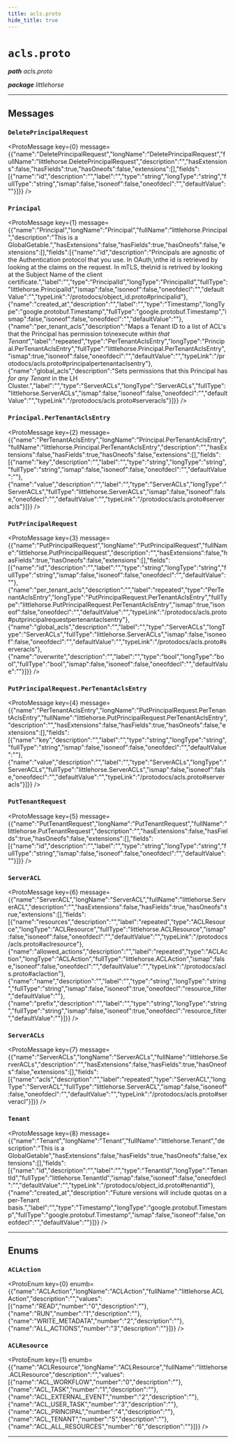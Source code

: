```yaml
---
title: acls.proto
hide_title: true
---
```



# `acls.proto`
_**path** acls.proto_

_**package** littlehorse_



---

## Messages


### `DeletePrincipalRequest`
<ProtoMessage key={0} message={{"name":"DeletePrincipalRequest","longName":"DeletePrincipalRequest","fullName":"littlehorse.DeletePrincipalRequest","description":"","hasExtensions":false,"hasFields":true,"hasOneofs":false,"extensions":[],"fields":[{"name":"id","description":"","label":"","type":"string","longType":"string","fullType":"string","ismap":false,"isoneof":false,"oneofdecl":"","defaultValue":""}]}} />


### `Principal`
<ProtoMessage key={1} message={{"name":"Principal","longName":"Principal","fullName":"littlehorse.Principal","description":"This is a GlobalGetable.","hasExtensions":false,"hasFields":true,"hasOneofs":false,"extensions":[],"fields":[{"name":"id","description":"Principals are agnostic of the Authentication protocol that you use. In OAuth,\nthe id is retrieved by looking at the claims on the request. In mTLS, the\nid is retrived by looking at the Subject Name of the client certificate.","label":"","type":"PrincipalId","longType":"PrincipalId","fullType":"littlehorse.PrincipalId","ismap":false,"isoneof":false,"oneofdecl":"","defaultValue":"","typeLink":"/protodocs/object_id.proto#principalid"},{"name":"created_at","description":"","label":"","type":"Timestamp","longType":"google.protobuf.Timestamp","fullType":"google.protobuf.Timestamp","ismap":false,"isoneof":false,"oneofdecl":"","defaultValue":""},{"name":"per_tenant_acls","description":"Maps a Tenant ID to a list of ACL's that the Principal has permission to\nexecute *within that Tenant*","label":"repeated","type":"PerTenantAclsEntry","longType":"Principal.PerTenantAclsEntry","fullType":"littlehorse.Principal.PerTenantAclsEntry","ismap":true,"isoneof":false,"oneofdecl":"","defaultValue":"","typeLink":"/protodocs/acls.proto#principalpertenantaclsentry"},{"name":"global_acls","description":"Sets permissions that this Principal has *for any Tenant* in the LH Cluster.","label":"","type":"ServerACLs","longType":"ServerACLs","fullType":"littlehorse.ServerACLs","ismap":false,"isoneof":false,"oneofdecl":"","defaultValue":"","typeLink":"/protodocs/acls.proto#serveracls"}]}} />


### `Principal.PerTenantAclsEntry`
<ProtoMessage key={2} message={{"name":"PerTenantAclsEntry","longName":"Principal.PerTenantAclsEntry","fullName":"littlehorse.Principal.PerTenantAclsEntry","description":"","hasExtensions":false,"hasFields":true,"hasOneofs":false,"extensions":[],"fields":[{"name":"key","description":"","label":"","type":"string","longType":"string","fullType":"string","ismap":false,"isoneof":false,"oneofdecl":"","defaultValue":""},{"name":"value","description":"","label":"","type":"ServerACLs","longType":"ServerACLs","fullType":"littlehorse.ServerACLs","ismap":false,"isoneof":false,"oneofdecl":"","defaultValue":"","typeLink":"/protodocs/acls.proto#serveracls"}]}} />


### `PutPrincipalRequest`
<ProtoMessage key={3} message={{"name":"PutPrincipalRequest","longName":"PutPrincipalRequest","fullName":"littlehorse.PutPrincipalRequest","description":"","hasExtensions":false,"hasFields":true,"hasOneofs":false,"extensions":[],"fields":[{"name":"id","description":"","label":"","type":"string","longType":"string","fullType":"string","ismap":false,"isoneof":false,"oneofdecl":"","defaultValue":""},{"name":"per_tenant_acls","description":"","label":"repeated","type":"PerTenantAclsEntry","longType":"PutPrincipalRequest.PerTenantAclsEntry","fullType":"littlehorse.PutPrincipalRequest.PerTenantAclsEntry","ismap":true,"isoneof":false,"oneofdecl":"","defaultValue":"","typeLink":"/protodocs/acls.proto#putprincipalrequestpertenantaclsentry"},{"name":"global_acls","description":"","label":"","type":"ServerACLs","longType":"ServerACLs","fullType":"littlehorse.ServerACLs","ismap":false,"isoneof":false,"oneofdecl":"","defaultValue":"","typeLink":"/protodocs/acls.proto#serveracls"},{"name":"overwrite","description":"","label":"","type":"bool","longType":"bool","fullType":"bool","ismap":false,"isoneof":false,"oneofdecl":"","defaultValue":""}]}} />


### `PutPrincipalRequest.PerTenantAclsEntry`
<ProtoMessage key={4} message={{"name":"PerTenantAclsEntry","longName":"PutPrincipalRequest.PerTenantAclsEntry","fullName":"littlehorse.PutPrincipalRequest.PerTenantAclsEntry","description":"","hasExtensions":false,"hasFields":true,"hasOneofs":false,"extensions":[],"fields":[{"name":"key","description":"","label":"","type":"string","longType":"string","fullType":"string","ismap":false,"isoneof":false,"oneofdecl":"","defaultValue":""},{"name":"value","description":"","label":"","type":"ServerACLs","longType":"ServerACLs","fullType":"littlehorse.ServerACLs","ismap":false,"isoneof":false,"oneofdecl":"","defaultValue":"","typeLink":"/protodocs/acls.proto#serveracls"}]}} />


### `PutTenantRequest`
<ProtoMessage key={5} message={{"name":"PutTenantRequest","longName":"PutTenantRequest","fullName":"littlehorse.PutTenantRequest","description":"","hasExtensions":false,"hasFields":true,"hasOneofs":false,"extensions":[],"fields":[{"name":"id","description":"","label":"","type":"string","longType":"string","fullType":"string","ismap":false,"isoneof":false,"oneofdecl":"","defaultValue":""}]}} />


### `ServerACL`
<ProtoMessage key={6} message={{"name":"ServerACL","longName":"ServerACL","fullName":"littlehorse.ServerACL","description":"","hasExtensions":false,"hasFields":true,"hasOneofs":true,"extensions":[],"fields":[{"name":"resources","description":"","label":"repeated","type":"ACLResource","longType":"ACLResource","fullType":"littlehorse.ACLResource","ismap":false,"isoneof":false,"oneofdecl":"","defaultValue":"","typeLink":"/protodocs/acls.proto#aclresource"},{"name":"allowed_actions","description":"","label":"repeated","type":"ACLAction","longType":"ACLAction","fullType":"littlehorse.ACLAction","ismap":false,"isoneof":false,"oneofdecl":"","defaultValue":"","typeLink":"/protodocs/acls.proto#aclaction"},{"name":"name","description":"","label":"","type":"string","longType":"string","fullType":"string","ismap":false,"isoneof":true,"oneofdecl":"resource_filter","defaultValue":""},{"name":"prefix","description":"","label":"","type":"string","longType":"string","fullType":"string","ismap":false,"isoneof":true,"oneofdecl":"resource_filter","defaultValue":""}]}} />


### `ServerACLs`
<ProtoMessage key={7} message={{"name":"ServerACLs","longName":"ServerACLs","fullName":"littlehorse.ServerACLs","description":"","hasExtensions":false,"hasFields":true,"hasOneofs":false,"extensions":[],"fields":[{"name":"acls","description":"","label":"repeated","type":"ServerACL","longType":"ServerACL","fullType":"littlehorse.ServerACL","ismap":false,"isoneof":false,"oneofdecl":"","defaultValue":"","typeLink":"/protodocs/acls.proto#serveracl"}]}} />


### `Tenant`
<ProtoMessage key={8} message={{"name":"Tenant","longName":"Tenant","fullName":"littlehorse.Tenant","description":"This is a GlobalGetable","hasExtensions":false,"hasFields":true,"hasOneofs":false,"extensions":[],"fields":[{"name":"id","description":"","label":"","type":"TenantId","longType":"TenantId","fullType":"littlehorse.TenantId","ismap":false,"isoneof":false,"oneofdecl":"","defaultValue":"","typeLink":"/protodocs/object_id.proto#tenantid"},{"name":"created_at","description":"Future versions will include quotas on a per-Tenant basis.","label":"","type":"Timestamp","longType":"google.protobuf.Timestamp","fullType":"google.protobuf.Timestamp","ismap":false,"isoneof":false,"oneofdecl":"","defaultValue":""}]}} />

---
## Enums


### `ACLAction`
<ProtoEnum key={0} enumb={{"name":"ACLAction","longName":"ACLAction","fullName":"littlehorse.ACLAction","description":"","values":[{"name":"READ","number":"0","description":""},{"name":"RUN","number":"1","description":""},{"name":"WRITE_METADATA","number":"2","description":""},{"name":"ALL_ACTIONS","number":"3","description":""}]}} />


### `ACLResource`
<ProtoEnum key={1} enumb={{"name":"ACLResource","longName":"ACLResource","fullName":"littlehorse.ACLResource","description":"","values":[{"name":"ACL_WORKFLOW","number":"0","description":""},{"name":"ACL_TASK","number":"1","description":""},{"name":"ACL_EXTERNAL_EVENT","number":"2","description":""},{"name":"ACL_USER_TASK","number":"3","description":""},{"name":"ACL_PRINCIPAL","number":"4","description":""},{"name":"ACL_TENANT","number":"5","description":""},{"name":"ACL_ALL_RESOURCES","number":"6","description":""}]}} />

---


  